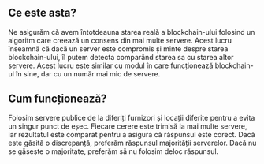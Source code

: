 ## Ce este asta?

<div className="h-2"/>

Ne asigurăm că avem întotdeauna starea reală a blockchain-ului folosind un algoritm care creează un consens din mai multe servere. Acest lucru înseamnă că dacă un server este compromis și minte despre starea blockchain-ului, îl putem detecta comparând starea sa cu starea altor servere. Acest lucru este similar cu modul în care funcționează blockchain-ul în sine, dar cu un număr mai mic de servere.

<div className="h-4"/>

## Cum funcționează?

<div className="h-2"/>

Folosim servere publice de la diferiți furnizori și locații diferite pentru a evita un singur punct de eșec. Fiecare cerere este trimisă la mai multe servere, iar rezultatul este comparat pentru a asigura că răspunsul este corect. Dacă este găsită o discrepanță, preferăm răspunsul majorității serverelor. Dacă nu se găsește o majoritate, preferăm să nu folosim deloc răspunsul.

